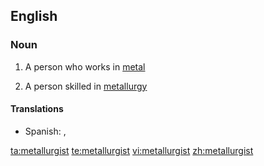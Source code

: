 ==English==

===Noun===
{{en-noun}}

#{{dated}} A person who works in [[metal]]
# A person skilled in [[metallurgy]]

====Translations====
{{trans-top|person skilled in metallurgy}}
*Spanish: {{t-|es|metalúrgico|m|f}}, {{t-|es|metalurgista|m}}
{{trans-mid}}
{{trans-bottom}}

[[ta:metallurgist]]
[[te:metallurgist]]
[[vi:metallurgist]]
[[zh:metallurgist]]